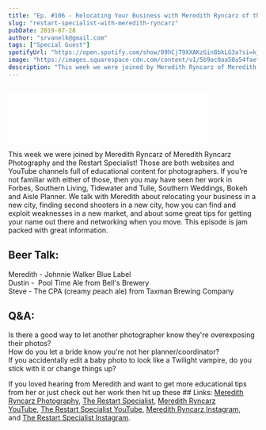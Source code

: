 ```yaml
---
title: "Ep. #106 - Relocating Your Business with Meredith Ryncarz of the Restart Specialist"
slug: "restart-specialist-with-meredith-ryncarz"
pubDate: 2019-07-28
author: "srvanelk@gmail.com"
tags: ["Special Guest"]
spotifyUrl: "https://open.spotify.com/show/09hCjT9XXAKzGin8bkLG3a?si=kjRZvQ1JTb6Ov3HVzSSlWA"
image: "https://images.squarespace-cdn.com/content/v1/5b9ac0aa50a54faef024c950/1564341052153-1OZUSU2A6534UBRLKPUX/Meredith+Ryncarz-1.jpeg?format=original"
description: "This week we were joined by Meredith Ryncarz of Meredith Ryncarz Photography and the Restart Specialist! Those are both websites and YouTube channels full of educational content for photographers. If you’re not familiar with either of those, then you may have seen her work in Forbes, Southern Living, Tidewater and Tulle, Southern Weddings, Bokeh and Aisle Planner. We talk with Meredith about relocating your business in a new city, finding second shooters in a new city, how you can find and exploit weaknesses in a new market, and about some great tips for getting your name out there and networking when you move. This episode is jam packed with great information."
---
```


<figure>
  <img src="https://images.squarespace-cdn.com/content/v1/5b9ac0aa50a54faef024c950/1564341052153-1OZUSU2A6534UBRLKPUX/Meredith+Ryncarz-1.jpeg?format=original" alt="" />
</figure>
<iframe class="embedly-embed" src="//cdn.embedly.com/widgets/media.html?src=https%3A%2F%2Fanchor.fm%2Fweddingphotohangover%2Fembed%2Fepisodes%2FEp--106---Relocating-Your-Business-with-Meredith-Ryncarz-of-the-Restart-Specialist-e4otfu&url=https%3A%2F%2Fanchor.fm%2Fweddingphotohangover%2Fepisodes%2FEp--106---Relocating-Your-Business-with-Meredith-Ryncarz-of-the-Restart-Specialist-e4otfu&image=https%3A%2F%2Fd3t3ozftmdmh3i.cloudfront.net%2Fproduction%2Fpodcast_uploaded_episode400%2F805714%2F805714-1564340048221-7bc4a156514eb.jpg&key=61d05c9d54e8455ea7a9677c366be814&type=text%2Fhtml&schema=anchor&wmode=opaque" width="400" height="102" scrolling="no" frameborder="0" allow="autoplay; fullscreen" allowfullscreen="true"></iframe>

This week we were joined by Meredith Ryncarz of Meredith Ryncarz Photography and the Restart Specialist! Those are both websites and YouTube channels full of educational content for photographers. If you’re not familiar with either of those, then you may have seen her work in Forbes, Southern Living, Tidewater and Tulle, Southern Weddings, Bokeh and Aisle Planner. We talk with Meredith about relocating your business in a new city, finding second shooters in a new city, how you can find and exploit weaknesses in a new market, and about some great tips for getting your name out there and networking when you move. This episode is jam packed with great information.

## Beer Talk:  
Meredith - Johnnie Walker Blue Label  
Dustin -  Pool Time Ale from Bell's Brewery  
Steve - The CPA (creamy peach ale) from Taxman Brewing Company

## Q&A:  
Is there a good way to let another photographer know they're overexposing their photos?  
How do you let a bride know you're not her planner/coordinator?  
If you accidentally edit a baby photo to look like a Twilight vampire, do you stick with it or change things up?

If you loved hearing from Meredith and want to get more educational tips from her or just check out her work then hit up these ## Links: [Meredith Ryncarz Photography](https://meredithryncarz.com/), [The Restart Specialist](https://therestartspecialist.com/), [Meredith Ryncarz YouTube](https://www.youtube.com/channel/UChp4ZEHZrcQQnl2NOYY0VCg), [The Restart Specialist YouTube](https://www.youtube.com/channel/UCpgslO7ov0gw-jI_oHOUIXA), [Meredith Ryncarz Instagram](https://www.instagram.com/meredithryncarz/), and [The Restart Specialist Instagram](https://www.instagram.com/the_restart_specialist/).
